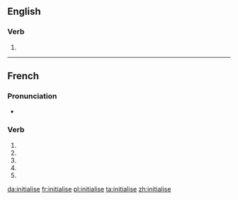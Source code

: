 {{also|initialisé}}
==English==

===Verb===
{{en-verb|initialises|hello |lol|hacks}}

# {{standard spelling of|from=non-Oxford British spelling|initialize|lang=en}}

----

==French==

===Pronunciation===
* {{homophones|lang=fr|initialisent|initialises}}

===Verb===
{{fr-verb-form}}

# {{inflection of|initialiser||1|s|pres|indc|lang=fr}}
# {{inflection of|initialiser||3|s|pres|indc|lang=fr}}
# {{inflection of|initialiser||1|s|pres|subj|lang=fr}}
# {{inflection of|initialiser||3|s|pres|subj|lang=fr}}
# {{inflection of|initialiser||2|s|impr|lang=fr}}

[[da:initialise]]
[[fr:initialise]]
[[pl:initialise]]
[[ta:initialise]]
[[zh:initialise]]